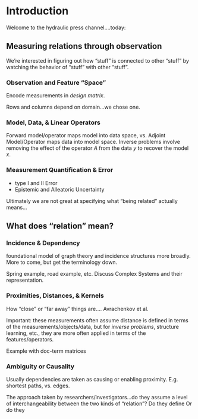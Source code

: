 # Introduction

Welcome to the hydraulic press channel....today: 

## Measuring relations through observation

We're interested in figuring out how "stuff" is connected to other "stuff" by watching the behavior of "stuff" with other "stuff".


### Observation and Feature "Space"

Encode measurements in _design matrix_.

Rows and columns depend on domain...we chose one. 

### Model, Data, & Linear Operators

Forward model/operator maps model into data space, vs. Adjoint Model/Operator maps data into model space.
Inverse problems involve removing the effect of the operator $A$ from the data $y$  to recover the model $x$. 

### Measurement Quantification & Error 

- type I and II Error
- Epistemic and Alleatoric Uncertainty

Ultimately we are not great at specifying what "being related" actually means...


## What does "relation" mean?

### Incidence & Dependency

foundational model of graph theory and incidence structures more broadly.
More to come, but get the terminology down.

Spring example, road example, etc.
Discuss Complex Systems and their representation. 


### Proximities, Distances, & Kernels 

How "close" or "far away" things are.... Avrachenkov et al. 


Important: these measurements often assume distance is defined in terms of the measurements/objects/data, but for _inverse problems_, structure learning, etc., they are more often applied in terms of the features/operators.

Example with doc-term matrices 

### Ambiguity or Causality
Usually dependencies are taken as causing or enabling proximity.
E.g. shortest paths, vs. edges.


The approach taken by researchers/investigators...do they assume a level of interchangeability between the two kinds of "relation"?
Do they define
Or do they 
